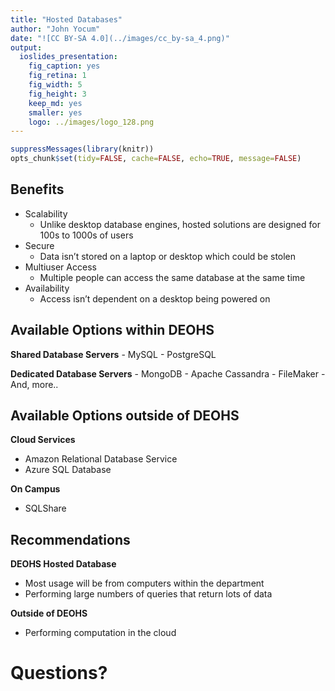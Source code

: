 ```yaml
---
title: "Hosted Databases"
author: "John Yocum"
date: "![CC BY-SA 4.0](../images/cc_by-sa_4.png)"
output:
  ioslides_presentation:
    fig_caption: yes
    fig_retina: 1
    fig_width: 5
    fig_height: 3
    keep_md: yes
    smaller: yes
    logo: ../images/logo_128.png
---
```


```r
suppressMessages(library(knitr))
opts_chunk$set(tidy=FALSE, cache=FALSE, echo=TRUE, message=FALSE)
```

## Benefits

- Scalability
    - Unlike desktop database engines, hosted solutions are designed for 100s to 1000s of users
- Secure
    - Data isn't stored on a laptop or desktop which could be stolen
- Multiuser Access
    - Multiple people can access the same database at the same time
- Availability
    - Access isn't dependent on a desktop being powered on

## Available Options within DEOHS

**Shared Database Servers**
    - MySQL
    - PostgreSQL

**Dedicated Database Servers**
    - MongoDB
    - Apache Cassandra
    - FileMaker
    - And, more..

## Available Options outside of DEOHS

**Cloud Services**

- Amazon Relational Database Service
- Azure SQL Database

**On Campus**

- SQLShare

## Recommendations

**DEOHS Hosted Database**

- Most usage will be from computers within the department
- Performing large numbers of queries that return lots of data

**Outside of DEOHS**

- Performing computation in the cloud

# Questions?